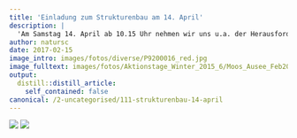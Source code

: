 ```yaml
---
title: 'Einladung zum Strukturenbau am 14. April'
description: |
  'Am Samstag 14. April ab 10.15 Uhr nehmen wir uns u.a. der Herausforderung "Zugerstrasse" an. Durchschnittlich 17'000 Fahrzeuge verkehren täglich über die Hirzel Passstrasse. Da u.a. Kleinraubtiere gelegentlich die Strasse  queren müssen, versuchen wir Deckungsmöglichkeiten entlang der Strasse zu schaffen. Somit haben sie eine Alternative zur "Flucht nach vorne", wenn ein Fahrzeug naht.  Der Landwirt in der Kräh (Horgen) freut sich aber auch über tatkräftige Unterstützung, um die nützlichen Mäusejäger mittels Strukturenbau näher an die "geplagten" Wiesen heranzuführen.   Damit wir den Aktiven einen Zmittag offerieren können, ist eine Anmeldung bis 12. April erwünscht.  DOWNLOAD DETAILS AKTIONSTAG KRÄH HORGEN'
author: natursc
date: 2017-02-15
image_intro: images/fotos/diverse/P9200016_red.jpg
image_fulltext: images/fotos/Aktionstage_Winter_2015_6/Moos_Ausee_Feb2017/18_Ausee.jpg
output:
  distill::distill_article:
    self_contained: false
canonical: /2-uncategorised/111-strukturenbau-14-april
---
```


![](images/fotos/diverse/P9200016_red.jpg) <!--image_intro-->
![](images/fotos/Aktionstage_Winter_2015_6/Moos_Ausee_Feb2017/18_Ausee.jpg) <!--image_fulltext-->



<!--http://wieselundco.ch/2-uncategorised/111-strukturenbau-14-april-->
